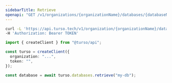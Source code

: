 ```yaml
---
sidebarTitle: Retrieve
openapi: "GET /v1/organizations/{organizationName}/databases/{databaseName}"
---
```


<RequestExample>

```bash cURL
curl -L 'https://api.turso.tech/v1/organization/{organizationName}/databases/{databaseName}' \
-H 'Authorization: Bearer TOKEN'
```

```ts Node.js
import { createClient } from "@turso/api";

const turso = createClient({
  organization: "...",
  token: "",
});

const database = await turso.databases.retrieve("my-db");
```

</RequestExample>
